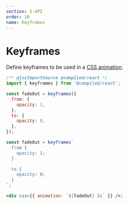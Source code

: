 ```yaml
---
section: 5-API
order: 10
name: Keyframes
---
```


# Keyframes

Define keyframes to be used in a [CSS animation](https://developer.mozilla.org/en-US/docs/Web/CSS/animation).

```jsx
/** @jsxImportSource @compiled/react */
import { keyframes } from '@compiled/react';

const fadeOut = keyframes({
  from: {
    opacity: 1,
  },
  to: {
    opacity: 0,
  },
});

const fadeOut = keyframes`
  from {
    opacity: 1;
  }

  to {
    opacity: 0;
  }
`;

<div css={{ animation: `${fadeOut} 2s` }} />;
```
